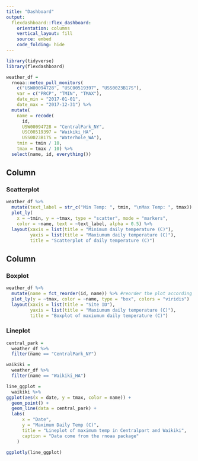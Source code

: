 ```yaml
---
title: "Dashboard"
output: 
  flexdashboard::flex_dashboard:
    orientation: columns
    vertical_layout: fill
    source: embed
    code_folding: hide
---
```


```r
library(tidyverse)
library(flexdashboard)
```

```r
weather_df = 
  rnoaa::meteo_pull_monitors(
    c("USW00094728", "USC00519397", "USS0023B17S"),
    var = c("PRCP", "TMIN", "TMAX"), 
    date_min = "2017-01-01",
    date_max = "2017-12-31") %>%
  mutate(
    name = recode(
      id, 
      USW00094728 = "CentralPark_NY", 
      USC00519397 = "Waikiki_HA",
      USS0023B17S = "Waterhole_WA"),
    tmin = tmin / 10,
    tmax = tmax / 10) %>%
  select(name, id, everything())
```

Column {data-width=550}
-----------------------------------------------------------------------

### Scatterplot

```r
weather_df %>%
  mutate(text_label = str_c("Min Temp: ", tmin, "\nMax Temp: ", tmax)) %>% #\n: next line;
  plot_ly(
    x = ~tmin, y = ~tmax, type = "scatter", mode = "markers",
    color = ~name, text = ~text_label, alpha = 0.5) %>% 
  layout(xaxis = list(title = "Minimum daily temperature (C)"),
         yaxis = list(title = "Maxiumum daily temperature (C)"),
         title = "Scatterplot of daily temperature (C)")

```

Column {data-width=450}
-----------------------------------------------------------------------

### Boxplot

```r
weather_df %>% 
  mutate(name = fct_reorder(id, name)) %>% #reorder the plot according to the neighborhood and price;
  plot_ly(y = ~tmax, color = ~name, type = "box", colors = "viridis")  %>% 
  layout(xaxis = list(title = "Site ID"),
         yaxis = list(title = "Maxiumum daily temperature (C)"),
         title = "Boxplot of maxiumum daily temperature (C)")
```

### Lineplot

```r
central_park = 
  weather_df %>% 
  filter(name == "CentralPark_NY")

waikiki = 
  weather_df %>% 
  filter(name == "Waikiki_HA")

line_ggplot = 
  waikiki %>% 
ggplot(aes(x = date, y = tmax, color = name)) + 
  geom_point() + 
  geom_line(data = central_park) +
  labs(
      x = "Date",
      y = "Maximum Daily Temp (C)",
      title = "Lineplot of maximum temp in Centralpart and Waikiki",
      caption = "Data come from the rnoaa package"
    )

ggplotly(line_ggplot)

```


